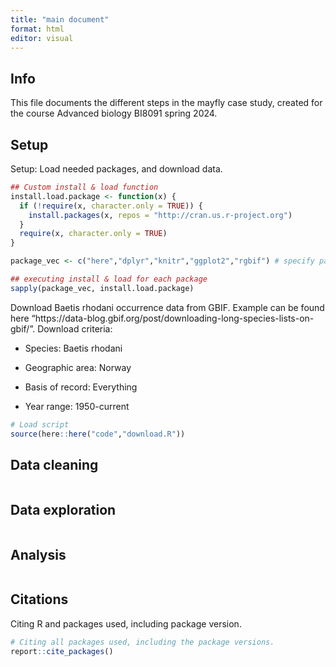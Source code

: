 ```yaml
---
title: "main document"
format: html
editor: visual
---
```


## Info

This file documents the different steps in the mayfly case study, created for the course Advanced biology BI8091 spring 2024.

## Setup

Setup: Load needed packages, and download data.

```r
## Custom install & load function
install.load.package <- function(x) {
  if (!require(x, character.only = TRUE)) {
    install.packages(x, repos = "http://cran.us.r-project.org")
  }
  require(x, character.only = TRUE)
}

package_vec <- c("here","dplyr","knitr","ggplot2","rgbif") # specify package

## executing install & load for each package
sapply(package_vec, install.load.package)

```

Download Baetis rhodani occurrence data from GBIF. Example can be found here "https://data-blog.gbif.org/post/downloading-long-species-lists-on-gbif/". Download criteria:

-   Species: Baetis rhodani

-   Geographic area: Norway

-   Basis of record: Everything

-   Year range: 1950-current

```r
# Load script
source(here::here("code","download.R"))


```

## Data cleaning

```r

```

## Data exploration

```r

```

## Analysis

```r

```

## Citations 

Citing R and packages used, including package version.

```r
# Citing all packages used, including the package versions.
report::cite_packages()
```

